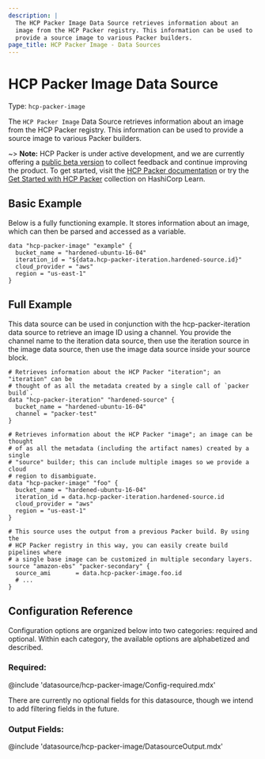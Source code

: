 ```yaml
---
description: |
  The HCP Packer Image Data Source retrieves information about an
  image from the HCP Packer registry. This information can be used to
  provide a source image to various Packer builders.
page_title: HCP Packer Image - Data Sources
---
```


<PluginTierLabel tier="official" isPageHeading />

# HCP Packer Image Data Source

Type: `hcp-packer-image`

The `HCP Packer Image` Data Source retrieves information about an
image from the HCP Packer registry. This information can be used to
provide a source image to various Packer builders.

~> **Note:** HCP Packer is under active development, and we are currently offering a [public beta version](https://portal.cloud.hashicorp.com) to collect feedback and continue improving the product.
To get started, visit the [HCP Packer documentation](https://cloud.hashicorp.com/docs/packer) or try the [Get Started with HCP Packer](https://learn.hashicorp.com/collections/packer/hcp-get-started) collection on HashiCorp Learn.

## Basic Example

Below is a fully functioning example. It stores information about an image,
which can then be parsed and accessed as a variable.

```hcl
data "hcp-packer-image" "example" {
  bucket_name = "hardened-ubuntu-16-04"
  iteration_id = "${data.hcp-packer-iteration.hardened-source.id}"
  cloud_provider = "aws"
  region = "us-east-1"
}
```

## Full Example

This data source can be used in conjunction with the hcp-packer-iteration
data source to retrieve an image ID using a channel. You provide the channel
name to the iteration data source, then use the iteration source in the image
data source, then use the image data source inside your source block.

```hcl
# Retrieves information about the HCP Packer "iteration"; an "iteration" can be
# thought of as all the metadata created by a single call of `packer build`.
data "hcp-packer-iteration" "hardened-source" {
  bucket_name = "hardened-ubuntu-16-04"
  channel = "packer-test"
}

# Retrieves information about the HCP Packer "image"; an image can be thought
# of as all the metadata (including the artifact names) created by a single
# "source" builder; this can include multiple images so we provide a cloud
# region to disambiguate.
data "hcp-packer-image" "foo" {
  bucket_name = "hardened-ubuntu-16-04"
  iteration_id = data.hcp-packer-iteration.hardened-source.id
  cloud_provider = "aws"
  region = "us-east-1"
}

# This source uses the output from a previous Packer build. By using the
# HCP Packer registry in this way, you can easily create build pipelines where
# a single base image can be customized in multiple secondary layers.
source "amazon-ebs" "packer-secondary" {
  source_ami       = data.hcp-packer-image.foo.id
  # ...
}
```

## Configuration Reference

Configuration options are organized below into two categories: required and
optional. Within each category, the available options are alphabetized and
described.

### Required:

@include 'datasource/hcp-packer-image/Config-required.mdx'

There are currently no optional fields for this datasource, though we intend
to add filtering fields in the future.

### Output Fields:

@include 'datasource/hcp-packer-image/DatasourceOutput.mdx'

